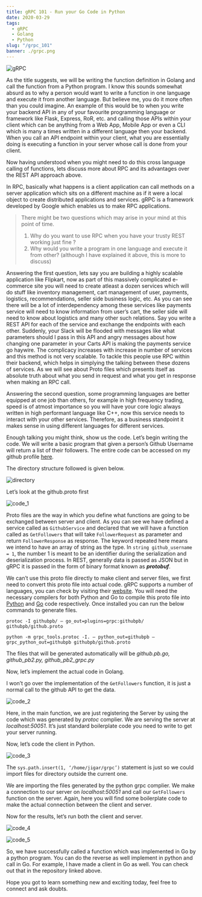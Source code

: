 ```yaml
---
title: gRPC 101 - Run your Go Code in Python
date: 2020-03-29
tags:
  - gRPC
  - Golang
  - Python
slug: "/grpc_101"
banner: ./grpc.png
---
```


![gRPC](./grpc.png)

As the title suggests, we will be writing the function definition in Golang and call the function from a Python program. I know this sounds somewhat absurd as to why a person would want to write a function in one language and execute it from another language. But believe me, you do it more often than you could imagine. An example of this would be to when you write your backend API in any of your favourite programming language or framework like Flask, Express, RoR, etc. and calling those APIs within your client which can be anything from a Web App, Mobile App or even a CLI which is many a times written in a different language then your backend. When you call an API endpoint within your client, what you are essentially doing is executing a function in your server whose call is done from your client.

Now having understood when you might need to do this cross language calling of functions, lets discuss more about RPC and its advantages over the REST API approach above.

In RPC, basically what happens is a client application can call methods on a server application which sits on a different machine as if it were a local object to create distributed applications and services. gRPC is a framework developed by Google which enables us to make RPC applications.

> There might be two questions which may arise in your mind at this point of time.
>
> 1. Why do you want to use RPC when you have your trusty REST working just fine ?
> 2. Why would you write a program in one language and execute it from other? (although I have explained it above, this is more to discuss)

Answering the first question, lets say you are building a highly scalable application like Flipkart, now as part of this massively complicated e-commerce site you will need to create atleast a dozen services which will do stuff like inventory management, cart management of user, payments, logistics, recommendations, seller side business logic, etc. As you can see there will be a lot of interdependency among these services like payments service will need to know information from user’s cart, the seller side will need to know about logistics and many other such relations. Say you write a REST API for each of the service and exchange the endpoints with each other. Suddenly, your Slack will be flooded with messages like what parameters should I pass in this API and angry messages about how changing one parameter in your Carts API is making the payments service go haywire. The complicacy increases with increase in number of services and this method is not very scalable. To tackle this people use RPC within their backend, which helps in simplying the talking between these dozens of services. As we will see about Proto files which presents itself as absolute truth about what you send in request and what you get in response when making an RPC call.

Answering the second question, some programming languages are better equipped at one job than others, for example in high frequency trading, speed is of atmost importance so you will have your core logic always written in high performant language like C++, now this service needs to interact with your other services. Therefore, as a business standpoint it makes sense in using different languages for different services.

Enough talking you might think, show us the code. Let’s begin writing the code. We will write a basic program that given a person’s Github Username will return a list of their followers. The entire code can be accessed on my github profile [here](https://github.com/Jigar3/gRPC_101).

The directory structure followed is given below.

![directory](./directory.png)

Let’s look at the github.proto first

![code_1](./code_1.png)

Proto files are the way in which you define what functions are going to be exchanged between server and client. As you can see we have defined a service called as `GithubService` and declared that we will have a function called as `GetFollowers` that will take `FollowerRequest` as parameter and return `FollowerResponse` as response. The keyword repeated here means we intend to have an array of string as the type. In `string github_username = 1`, the number 1 is meant to be an identifier during the serialization and deserialization process. In REST, generally data is passed as JSON but in gRPC it is passed in the form of binary format known as ***protobuf***.

We can’t use this proto file directly to make client and server files, we first need to convert this proto file into actual code. gRPC supports a number of languages, you can check by visiting their [website](https://grpc.io/). You will need the necessary compilers for both Python and Go to compile this proto file into [Python](https://github.com/protocolbuffers/protobuf/tree/master/python) and [Go](https://github.com/golang/protobuf) code respectively. Once installed you can run the below commands to generate files.

```
protoc -I githubpb/ — go_out=plugins=grpc:githubpb/ githubpb/github.proto

python -m grpc_tools.protoc -I. — python_out=githubpb — grpc_python_out=githubpb githubpb/github.proto
```

The files that will be generated automatically will be *github.pb.go, github_pb2.py, github_pb2_grpc.py*

Now, let’s implement the actual code in Golang.

I won’t go over the implementation of the `GetFollowers` function, it is just a normal call to the github API to get the data.

![code_2](./code_2.png)

Here, in the main function, we are just registering the Server by using the code which was generated by *protoc* complier. We are serving the server at *localhost:50051*. It’s just standard boilerplate code you need to write to get your server running.

Now, let’s code the client in Python.

![code_3](./code_3.png)

The `sys.path.insert(1, ‘/home/jigar/grpc’)` statement is just so we could import files for directory outside the current one.

We are importing the files generated by the python grpc complier. We make a connection to our server on *localhost:50051* and call our `GetFollowers` function on the server. Again, here you will find some boilerplate code to make the actual connection between the client and server.

Now for the results, let’s run both the client and server.

![code_4](./code_4.png)

![code_5](./code_5.png)

So, we have successfully called a function which was implemented in Go by a python program. You can do the reverse as well implement in python and call in Go. For example, I have made a client in Go as well. You can check out that in the repository linked above.

Hope you got to learn something new and exciting today, feel free to connect and ask doubts.